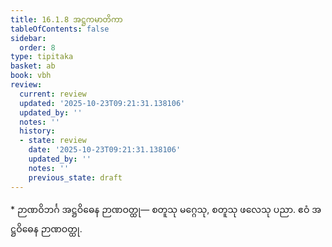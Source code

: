 ```yaml
---
title: 16.1.8 အဋ္ဌကမာတိကာ
tableOfContents: false
sidebar:
  order: 8
type: tipitaka
basket: ab
book: vbh
review:
  current: review
  updated: '2025-10-23T09:21:31.138106'
  updated_by: ''
  notes: ''
  history:
  - state: review
    date: '2025-10-23T09:21:31.138106'
    updated_by: ''
    notes: ''
    previous_state: draft
---
```



<ReviewStatus review={frontmatter.review} showDetails={true} />

<HypothesisAnnotation frontmatter={frontmatter} />

<DynamicBreadcrumb />

<Paragraph type="center" book="vbh">
* ဉာဏဝိဘင်္ဂ
</Paragraph>



<Division number="758" book="vbh" e="ch" v="30" p="328">

<Paragraph number="2367" book="vbh">
အဋ္ဌဝိဓေန ဉာဏဝတ္ထု—
</Paragraph>

<Paragraph number="2368" book="vbh">
စတူသု မဂ္ဂေသု, စတူသု ဖလေသု ပညာ.
</Paragraph>

<Paragraph number="2369" book="vbh">
ဧဝံ အဋ္ဌဝိဓေန ဉာဏဝတ္ထု.
</Paragraph>
</Division>